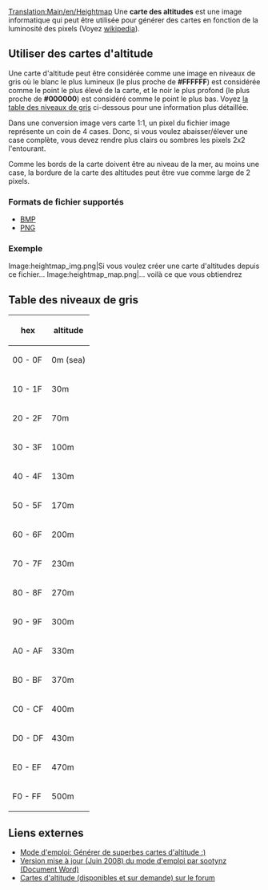 [[Translation:Main/en/Heightmap]]
Une '''carte des altitudes''' est une image informatique qui peut être utilisée pour générer des cartes en fonction de la luminosité des pixels (Voyez [http://www.wikipedia.org/wiki/Heightmap wikipedia]).

==Utiliser des cartes d'altitude==
Une carte d'altitude peut être considérée comme une image en niveaux de gris où le blanc le plus lumineux (le plus proche de '''#FFFFFF''') est considérée comme le point le plus élevé de la carte, et le noir le plus profond (le plus proche de '''#000000''') est considéré comme le point le plus bas. Voyez [[Main/en/#Table des niveaux de gris|la table des niveaux de gris]] ci-dessous pour une information plus détaillée.

Dans une conversion image vers carte 1:1, un pixel du fichier image représente un coin de 4 cases. Donc, si vous voulez abaisser/élever une case complète, vous devez rendre plus clairs ou sombres les pixels 2x2 l'entourant.

Comme les bords de la carte doivent être au niveau de la mer, au moins une case, la bordure de la carte des altitudes peut être vue comme large de 2 pixels.

===Formats de fichier supportés===
* [http://www.wikipedia.org/wiki/Bitmap_Image BMP]
* [http://www.wikipedia.org/wiki/Fr:PNG PNG]

===Exemple===
<gallery>
Image:heightmap_img.png|Si vous voulez créer une carte d'altitudes depuis ce fichier...
Image:heightmap_map.png|... voilà ce que vous obtiendrez
</gallery>

==Table des niveaux de gris==
{|
! hex
! altitude
|-
| 00 - 0F
| 0m (sea)
|-
| 10 - 1F
| 30m
|-
| 20 - 2F
| 70m
|-
| 30 - 3F
| 100m
|-
| 40 - 4F
| 130m
|-
| 50 - 5F
| 170m
|-
| 60 - 6F
| 200m
|-
| 70 - 7F
| 230m
|-
| 80 - 8F
| 270m
|-
| 90 - 9F
| 300m
|-
| A0 - AF
| 330m
|-
| B0 - BF
| 370m
|-
| C0 - CF
| 400m
|-
| D0 - DF
| 430m
|-
| E0 - EF
| 470m
|-
| F0 - FF
| 500m
|}

==Liens externes==
*[http://www.tt-forums.net/viewtopic.php?t=27052 Mode d'emploi: Générer de superbes cartes d'altitude :)]
*[http://www.tt-forums.net/download/file.php?id=92633 Version mise à jour (Juin 2008) du mode d'emploi par sootynz (Document Word)]
*[http://www.tt-forums.net/viewtopic.php?t=29323 Cartes d'altitude (disponibles et sur demande) sur le forum]